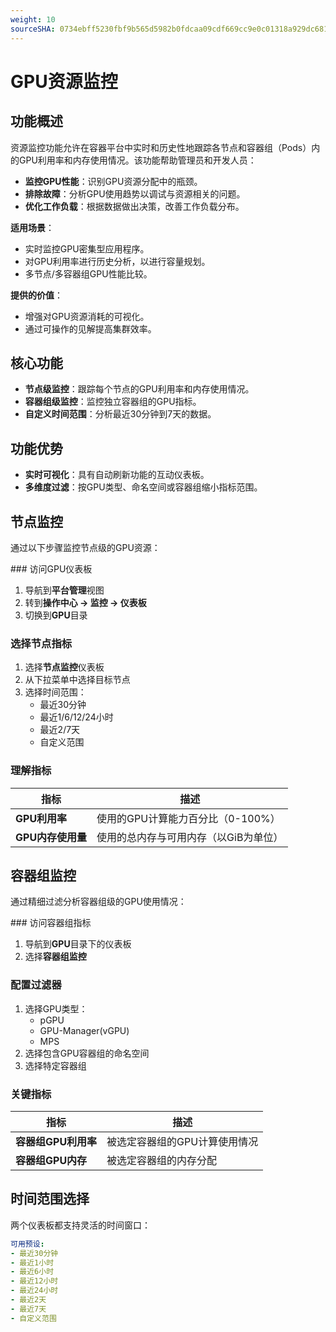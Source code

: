 ```yaml
---
weight: 10
sourceSHA: 0734ebff5230fbf9b565d5982b0fdcaa09cdf669cc9e0c01318a929dc6811ddc
---
```


# GPU资源监控

## 功能概述

资源监控功能允许在容器平台中实时和历史性地跟踪各节点和容器组（Pods）内的GPU利用率和内存使用情况。该功能帮助管理员和开发人员：

- **监控GPU性能**：识别GPU资源分配中的瓶颈。
- **排除故障**：分析GPU使用趋势以调试与资源相关的问题。
- **优化工作负载**：根据数据做出决策，改善工作负载分布。

**适用场景**：

- 实时监控GPU密集型应用程序。
- 对GPU利用率进行历史分析，以进行容量规划。
- 多节点/多容器组GPU性能比较。

**提供的价值**：

- 增强对GPU资源消耗的可视化。
- 通过可操作的见解提高集群效率。

## 核心功能

- **节点级监控**：跟踪每个节点的GPU利用率和内存使用情况。
- **容器组级监控**：监控独立容器组的GPU指标。
- **自定义时间范围**：分析最近30分钟到7天的数据。

## 功能优势

- **实时可视化**：具有自动刷新功能的互动仪表板。
- **多维度过滤**：按GPU类型、命名空间或容器组缩小指标范围。

## 节点监控

通过以下步骤监控节点级的GPU资源：

<Steps>
  ### 访问GPU仪表板

  1. 导航到**平台管理**视图
  2. 转到**操作中心 → 监控 → 仪表板**
  3. 切换到**GPU**目录

  ### 选择节点指标

  1. 选择**节点监控**仪表板
  2. 从下拉菜单中选择目标节点
  3. 选择时间范围：
     - 最近30分钟
     - 最近1/6/12/24小时
     - 最近2/7天
     - 自定义范围

  ### 理解指标

  | 指标                  | 描述                                             |
  | --------------------- | ------------------------------------------------- |
  | **GPU利用率**        | 使用的GPU计算能力百分比（0-100%）                |
  | **GPU内存使用量**    | 使用的总内存与可用内存（以GiB为单位）             |
</Steps>

## 容器组监控

通过精细过滤分析容器组级的GPU使用情况：

<Steps>
  ### 访问容器组指标

  1. 导航到**GPU**目录下的仪表板
  2. 选择**容器组监控**

  ### 配置过滤器

  1. 选择GPU类型：
     - pGPU
     - GPU-Manager(vGPU)
     - MPS
  2. 选择包含GPU容器组的命名空间
  3. 选择特定容器组

  ### 关键指标

  | 指标                   | 描述                              |
  | ---------------------- | ---------------------------------- |
  | **容器组GPU利用率**    | 被选定容器组的GPU计算使用情况      |
  | **容器组GPU内存**      | 被选定容器组的内存分配             |
</Steps>

## 时间范围选择

两个仪表板都支持灵活的时间窗口：

```yaml
可用预设:
- 最近30分钟
- 最近1小时
- 最近6小时
- 最近12小时
- 最近24小时
- 最近2天
- 最近7天
- 自定义范围
```

